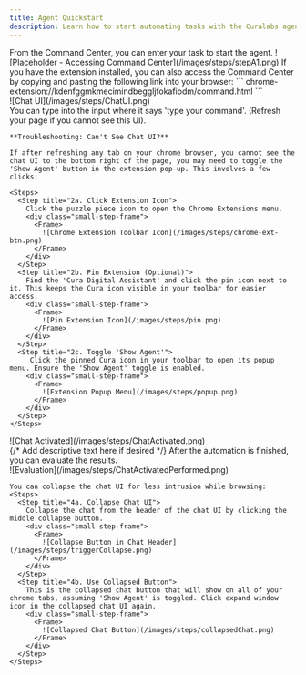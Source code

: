 ```yaml
---
title: Agent Quickstart
description: Learn how to start automating tasks with the Curalabs agent.
---
```


<Steps>
  <Step title="Accessing Cura Command Center">
    From the Command Center, you can enter your task to start the agent.
    <Frame>
      ![Placeholder - Accessing Command Center](/images/steps/stepA1.png)
    </Frame>
    If you have the extension installed, you can also access the Command Center by copying and pasting the following link into your browser:
    ```
    chrome-extension://kdenfggmkmecimindbeggljfokafiodm/command.html
    ```
  </Step>
  <Step title="Interacting with Chat UI">
    <div class="small-step-frame">
      <Frame>
        ![Chat UI](/images/steps/ChatUI.png) 
      </Frame>
    </div>
    You can type into the input where it says 'type your command'. (Refresh your page if you cannot see this UI).

    **Troubleshooting: Can't See Chat UI?**

    If after refreshing any tab on your chrome browser, you cannot see the chat UI to the bottom right of the page, you may need to toggle the 'Show Agent' button in the extension pop-up. This involves a few clicks:

    <Steps>
      <Step title="2a. Click Extension Icon">
        Click the puzzle piece icon to open the Chrome Extensions menu.
        <div class="small-step-frame">
          <Frame>
            ![Chrome Extension Toolbar Icon](/images/steps/chrome-ext-btn.png)
          </Frame>
        </div>
      </Step>
      <Step title="2b. Pin Extension (Optional)">
        Find the 'Cura Digital Assistant' and click the pin icon next to it. This keeps the Cura icon visible in your toolbar for easier access.
        <div class="small-step-frame">
          <Frame>
            ![Pin Extension Icon](/images/steps/pin.png) 
          </Frame>
        </div>
      </Step>
      <Step title="2c. Toggle 'Show Agent'">
         Click the pinned Cura icon in your toolbar to open its popup menu. Ensure the 'Show Agent' toggle is enabled.
        <div class="small-step-frame">
          <Frame>
            ![Extension Popup Menu](/images/steps/popup.png)
          </Frame>
        </div>
      </Step>
    </Steps> 
  </Step>
  <Step title="Watch Automation">
    <div class="small-step-frame">
      <Frame>
        ![Chat Activated](/images/steps/ChatActivated.png) 
      </Frame>
    </div>
    {/* Add descriptive text here if desired */}
  </Step>
  <Step title="Evaluate when complete">
    After the automation is finished, you can evaluate the results.
    <div class="small-step-frame">
      <Frame>
        ![Evaluation](/images/steps/ChatActivatedPerformed.png)
      </Frame>
    </div>
    
    You can collapse the chat UI for less intrusion while browsing:
    <Steps>
      <Step title="4a. Collapse Chat UI">
        Collapse the chat from the header of the chat UI by clicking the middle collapse button.
        <div class="small-step-frame">
          <Frame>
            ![Collapse Button in Chat Header](/images/steps/triggerCollapse.png)
          </Frame>
        </div>
      </Step>
      <Step title="4b. Use Collapsed Button">
        This is the collapsed chat button that will show on all of your chrome tabs, assuming 'Show Agent' is toggled. Click expand window icon in the collapsed chat UI again.
        <div class="small-step-frame">
          <Frame>
            ![Collapsed Chat Button](/images/steps/collapsedChat.png)
          </Frame>
        </div>
      </Step>
    </Steps>
  </Step>
</Steps>
